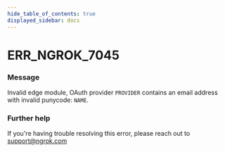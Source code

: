 ```yaml
---
hide_table_of_contents: true
displayed_sidebar: docs
---
```



# ERR_NGROK_7045

### Message
Invalid edge module, OAuth provider `PROVIDER` contains an email address with invalid punycode: `NAME`.

<ErrorDetails error='err_ngrok_7045' />


### Further help
If you're having trouble resolving this error, please reach out to [support@ngrok.com](mailto:support@ngrok.com?subject=Help%20with%20ERR_NGROK_7045)

